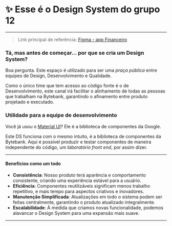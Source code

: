 
<Meta title="✨ Comece por aqui ✨" />

# ✨ Esse é o Design System do grupo 12

---

> Link principal de referência: [Figma - app Financeiro](https://www.figma.com/design/ns5TC3X5Xr8V7I3LYKg9KA/Projeto-Financeiro?node-id=503-4264)

### Tá, mas antes de começar... por que se cria um Design System?

Boa pergunta. Este espaço é utilizado para ser uma _praça pública_
entre equipes de Design, Desenvolvimento e Qualidade.

Como o único time que tem acesso ao código fonte é o de Desenvolvimento,
este canal irá facilitar o alinhamento de todas as pessoas
que trabalham na Bytebank, garantindo o afinamento entre produto projetado e executado.

### Utilidade para a equipe de desenvolvimento

Você já usou o [Material UI](https://m3.material.io/)? Ele é a biblioteca de componentes da Google.

Este DS funciona com o mesmo intuito, é a biblioteca de componentes da Bytebank.
Aqui é possível produzir e testar componentes de maneira independente do código,
um _laboratório front end_, por assim dizer.

---

#### Benefícios como um todo

- **Consistência**: Nosso produto terá aparência e comportamento consistente, criando uma experiência estável para a usuário.
- **Eficiência**: Componentes reutilizáveis significam menos trabalho repetitivo, e mais tempo para aspectos criativos e inovadores.
- **Manutenção Simplificada**: Atualizações em todo o sistema podem ser feitas centralmente, garantindo o produto atualizado integralmente.
- **Escalabilidade**: À medida que criamos novas funcionalidade, podemos alavancar o Design System para uma expansão mais suave.

---
